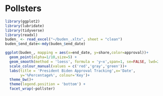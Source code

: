 # Pollsters
 
```r

library(ggplot2)
library(lubridate)
library(tidyverse) 
library(readxl)
buden_ <- read_excel("~/buden_.xltx", sheet = "clean") 
buden_$end_date<-mdy(buden_$end_date) 

ggplot(buden_, mapping = aes(x=end_date, y=share,color=approval))+
  geom_point(alpha=1/10,size=5) +
  geom_smooth(method = 'loess', formula = 'y~x',span=1, se=FALSE, lwd=2)+
  scale_colour_manual(values = c('red','gray','green'))+
  labs(title = 'President Biden Approval Tracking',x='Date',
       y='%Percentage%', colour='Key')+
  theme_bw()+
  theme(legend.position = 'bottom') +
  facet_wrap(~pollster)  
```